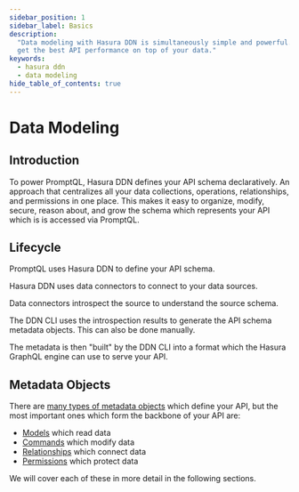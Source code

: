 ```yaml
---
sidebar_position: 1
sidebar_label: Basics
description:
  "Data modeling with Hasura DDN is simultaneously simple and powerful. Learn how to model your data with Hasura DDN to
  get the best API performance on top of your data."
keywords:
  - hasura ddn
  - data modeling
hide_table_of_contents: true
---
```



# Data Modeling

## Introduction

To power PromptQL, Hasura DDN defines your API schema declaratively. An approach that centralizes all your data
collections, operations, relationships, and permissions in one place. This makes it easy to organize, modify, secure,
reason about, and grow the schema which represents your API which is is accessed via PromptQL.

## Lifecycle

PromptQL uses Hasura DDN to define your API schema.

Hasura DDN uses data connectors to connect to your data sources.

Data connectors introspect the source to understand the source schema.

The DDN CLI uses the introspection results to generate the API schema metadata objects. This can also be done manually.

The metadata is then "built" by the DDN CLI into a format which the Hasura GraphQL engine can use to serve your API.

<Thumbnail src="/img/data-modeling/ddn-cli-process.png" alt="Data modeling lifecycle" width="1000px" />

## Metadata Objects

There are [many types of metadata objects](/reference/metadata-reference/index.mdx) which define your API, but the most
important ones which form the backbone of your API are:

- [Models](/data-modeling/model.mdx) which read data
- [Commands](/data-modeling/command.mdx) which modify data
- [Relationships](/data-modeling/relationship.mdx) which connect data
- [Permissions](/data-modeling/permissions.mdx) which protect data

We will cover each of these in more detail in the following sections.
